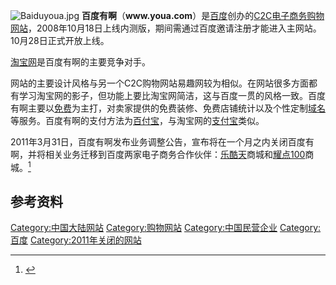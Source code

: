 [[File:Baiduyoua.jpg|thumb]]
'''百度有啊'''（'''www.youa.com'''）是[[百度|百度]]创办的[[C2C|C2C]][[电子商务|电子商务]][[购物网站|购物网站]]，2008年10月18日上线内测版，期间需通过百度邀请注册才能进入主网站。10月28日正式开放上线。

[[淘宝|淘宝网]]是百度有啊的主要竞争对手。

网站的主要设计风格与另一个C2C购物网站易趣网较为相似。在网站很多方面都有学习淘宝网的影子，但功能上要比淘宝网简洁，这与百度一贯的风格一致。百度有啊主要以[[免费|免费]]为主打，对卖家提供的免费装修、免费店铺统计以及个性定制[[域名|域名]]等服务。百度有啊的支付方法为[[百付宝|百付宝]]，与淘宝网的[[支付宝|支付宝]]类似。

2011年3月31日，百度有啊发布业务调整公告，宣布将在一个月之内关闭百度有啊，并将相关业务迁移到百度两家电子商务合作伙伴：[[乐酷天|乐酷天]]商城和[[耀点100|耀点100]]商城。<ref>{{cite web|url=http://bbs.youa.baidu.com/post/0/thread/24af6410b4d7cf17d793f515|title=有啊业务调整公告|date=2011-03-31|accessdate=2011-04-02}}{{dead link|date=2018年4月 |bot=InternetArchiveBot |fix-attempted=yes }}</ref>

== 参考资料 ==
<references />

{{中国购物网站}}
{{Baiduproducts}}

[[Category:中国大陆网站|Category:中国大陆网站]]
[[Category:购物网站|Category:购物网站]]
[[Category:中国民营企业|Category:中国民营企业]]
[[Category:百度|Category:百度]]
[[Category:2011年关闭的网站|Category:2011年关闭的网站]]